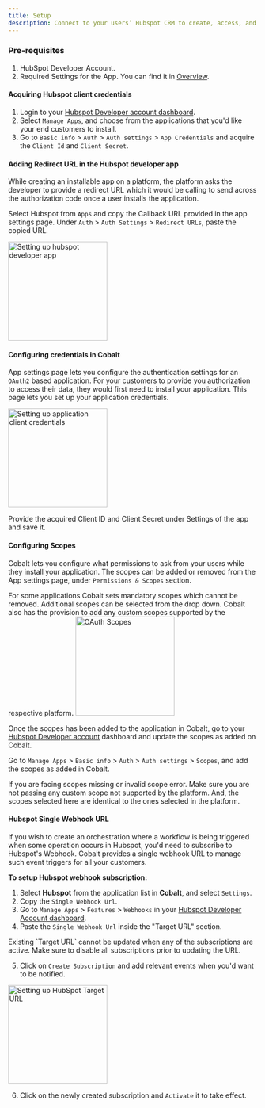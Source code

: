 ```yaml
---
title: Setup
description: Connect to your users’ Hubspot CRM to create, access, and update records in their Hubspot account.
---
```


### Pre-requisites

1. HubSpot Developer Account.
2. Required Settings for the App. You can find it in [Overview](https://docs.gocobalt.io/resources/integration-providers/hubspot_overview#required-settings).

#### Acquiring Hubspot client credentials

1. Login to your [Hubspot Developer account dashboard](https://developers.hubspot.com/).
2. Select `Manage Apps`, and choose from the applications that you'd like your end customers to install.
3. Go to `Basic info` > `Auth` > `Auth settings` > `App Credentials` and acquire the `Client Id` and `Client Secret`.

#### Adding Redirect URL in the Hubspot developer app
While creating an installable app on a platform, the platform asks the developer to provide a redirect URL which it would be calling to send across the authorization code once a 
user installs the application. 

Select Hubspot from `Apps` and copy the Callback URL provided in the app settings page. Under `Auth` > `Auth Settings` > `Redirect URLs`, paste the copied URL.

<img height="200" src="/images/Hubspot/hubspot-dev-app-setting.png" alt="Setting up hubspot developer app"/>


#### Configuring credentials in Cobalt
App settings page lets you configure the authentication settings for an `OAuth2` based application. For your customers to provide you authorization to access their data,
they would first need to install your application. This page lets you set up your application credentials.

<img height="200" src="/images/Hubspot/app_setting.png" alt="Setting up application client credentials"/>

Provide the acquired Client ID and Client Secret under Settings of the app and save it.

#### Configuring Scopes
Cobalt lets you configure what permissions to ask from your users while they install your application. The scopes can be added or removed from the App settings page, under `Permissions & Scopes`
section. 

For some applications Cobalt sets mandatory scopes which cannot be removed. Additional scopes can be selected from the drop down. Cobalt also has the provision to add any 
custom scopes supported by the respective platform.
<img height="200" src="/images/Hubspot/Hubspot_scopes.png" alt="OAuth Scopes"/>

Once the scopes has been added to the application in Cobalt, go to your [Hubspot Developer account](https://developers.hubspot.com/) dashboard and update the scopes as added on Cobalt.

Go to  `Manage Apps` > `Basic info` > `Auth` > `Auth settings` > `Scopes`, and add the scopes as added in Cobalt.

<Warning>
If you are facing scopes missing or invalid scope error. Make sure you are not passing any custom scope not supported by the platform. And, the scopes selected here are
identical to the ones selected in the platform.
</Warning>

#### Hubspot Single Webhook URL
If you wish to create an orchestration where a workflow is being triggered when some operation occurs in Hubspot, you'd need to subscribe to Hubspot's Webhook. Cobalt provides
a single webhook URL to manage such event triggers for all your customers.

**To setup Hubspot webhook subscription:**

1. Select **Hubspot** from the application list in **Cobalt**, and select `Settings`.
2. Copy the `Single Webhook Url`.
3. Go to `Manage Apps` > `Features` > `Webhooks` in your [Hubspot Developer Account dashboard](https://developers.hubspot.com/).
4. Paste the `Single Webhook Url` inside the "Target URL" section.

<Info>
 Existing `Target URL` cannot be updated when any of the subscriptions are active. Make sure to disable all subscriptions prior to updating the URL.
</Info>

5. Click on `Create Subscription` and add relevant events when you'd want to be notified.

<img height="200" src="/images/Hubspot/hubspot-target-url.png" alt="Setting up HubSpot Target URL"/>

6. Click on the newly created subscription and `Activate` it to take effect.

